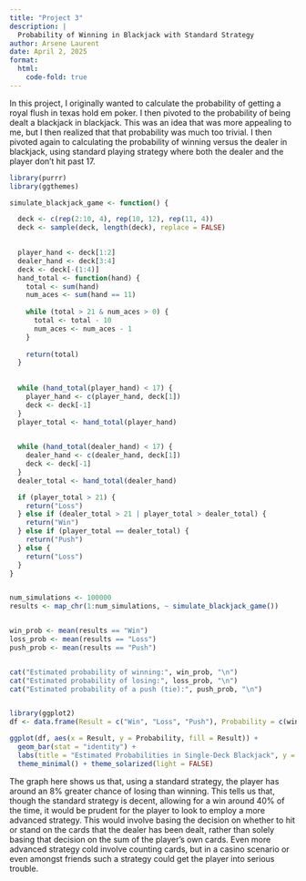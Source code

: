 ```yaml
---
title: "Project 3"
description: |
  Probability of Winning in Blackjack with Standard Strategy
author: Arsene Laurent
date: April 2, 2025
format: 
  html:
    code-fold: true
---
```


In this project, I originally wanted to calculate the probability of getting a royal flush in texas hold em poker. I then pivoted to the probability of being dealt a blackjack in blackjack. This was an idea that was more appealing to me, but I then realized that that probability was much too trivial. I then pivoted again to calculating the probability of winning versus the dealer in blackjack, using standard playing strategy where both the dealer and the player don't hit past 17.

```r
library(purrr)
library(ggthemes)

simulate_blackjack_game <- function() {

  deck <- c(rep(2:10, 4), rep(10, 12), rep(11, 4)) 
  deck <- sample(deck, length(deck), replace = FALSE)
  

  player_hand <- deck[1:2]
  dealer_hand <- deck[3:4]
  deck <- deck[-(1:4)] 
  hand_total <- function(hand) {
    total <- sum(hand)
    num_aces <- sum(hand == 11)
  
    while (total > 21 & num_aces > 0) {
      total <- total - 10
      num_aces <- num_aces - 1
    }
    
    return(total)
  }
  
 
  while (hand_total(player_hand) < 17) {
    player_hand <- c(player_hand, deck[1])  
    deck <- deck[-1] 
  }
  player_total <- hand_total(player_hand)
  

  while (hand_total(dealer_hand) < 17) {
    dealer_hand <- c(dealer_hand, deck[1]) 
    deck <- deck[-1] 
  }
  dealer_total <- hand_total(dealer_hand)

  if (player_total > 21) {
    return("Loss") 
  } else if (dealer_total > 21 | player_total > dealer_total) {
    return("Win") 
  } else if (player_total == dealer_total) {
    return("Push") 
  } else {
    return("Loss") 
  }
}


num_simulations <- 100000
results <- map_chr(1:num_simulations, ~ simulate_blackjack_game())


win_prob <- mean(results == "Win")
loss_prob <- mean(results == "Loss")
push_prob <- mean(results == "Push")


cat("Estimated probability of winning:", win_prob, "\n")
cat("Estimated probability of losing:", loss_prob, "\n")
cat("Estimated probability of a push (tie):", push_prob, "\n")


library(ggplot2)
df <- data.frame(Result = c("Win", "Loss", "Push"), Probability = c(win_prob, loss_prob, push_prob))

ggplot(df, aes(x = Result, y = Probability, fill = Result)) +
  geom_bar(stat = "identity") +
  labs(title = "Estimated Probabilities in Single-Deck Blackjack", y = "Probability", x = "Game Outcome") +
  theme_minimal() + theme_solarized(light = FALSE)
```

The graph here shows us that, using a standard strategy, the player has around an 8% greater chance of losing than winning. This tells us that, though the standard strategy is decent, allowing for a win around 40% of the time, it would be prudent for the player to look to employ a more advanced strategy. This would involve basing the decision on whether to hit or stand on the cards that the dealer has been dealt, rather than solely basing that decision on the sum of the player's own cards. Even more advanced strategy cold involve counting cards, but in a casino scenario or even amongst friends such a strategy could get the player into serious trouble.
